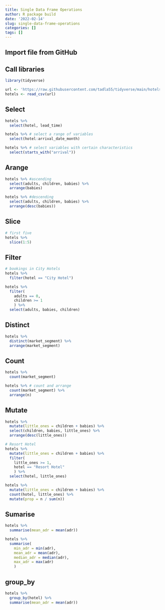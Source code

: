 ```yaml
---
title: Single Data Frame Operations
author: R package build
date: '2022-02-14'
slug: single-data-frame-operations
categories: []
tags: []
---
```


## Import file from GitHub

## Call libraries

```r
library(tidyverse)
```

```r
url <- 'https://raw.githubusercontent.com/tadla55/tidyverse/main/hotels.csv'
hotels <- read_csv(url)
```

## Select

```r
hotels %>%
  select(hotel, lead_time)
```

```r
hotels %>% # select a range of variables
  select(hotel:arrival_date_month)
```

```r
hotels %>% # select variables with certain characteristics
  select(starts_with("arrival"))
```

## Arange

```r
hotels %>% #ascending
  select(adults, children, babies) %>%
  arrange(babies)
```

```r
hotels %>% #descending
  select(adults, children, babies) %>%
  arrange(desc(babies))
```

## Slice

```r
# first five
hotels %>%
  slice(1:5)
```

## Filter

```r
# bookings in City Hotels
hotels %>%
  filter(hotel == "City Hotel")
```

```r
hotels %>%
  filter( 
    adults == 0,
    children >= 1
    ) %>% 
  select(adults, babies, children)
```

## Distinct 

```r
hotels %>% 
  distinct(market_segment) %>%
  arrange(market_segment)
```

## Count

```r
hotels %>%
  count(market_segment)
```

```r
hotels %>% # count and arrange
  count(market_segment) %>%
  arrange(n)
```

## Mutate 

```r
hotels %>%
  mutate(little_ones = children + babies) %>%
  select(children, babies, little_ones) %>%
  arrange(desc(little_ones))
```

```r
# Resort Hotel
hotels %>%
  mutate(little_ones = children + babies) %>%
  filter(
    little_ones >= 1,
    hotel == "Resort Hotel"
    ) %>%
  select(hotel, little_ones)
```

```r
hotels %>%
  mutate(little_ones = children + babies) %>%
  count(hotel, little_ones) %>%
  mutate(prop = n / sum(n))
```

## Sumarise

```r
hotels %>%
  summarise(mean_adr = mean(adr))
```

```r
hotels %>%
  summarise(
    min_adr = min(adr),
    mean_adr = mean(adr),
    median_adr = median(adr),
    max_adr = max(adr)
    )
```

## group_by

```r
hotels %>%
  group_by(hotel) %>%
  summarise(mean_adr = mean(adr))
```








